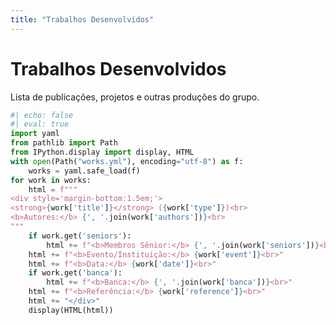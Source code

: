 ```yaml
---
title: "Trabalhos Desenvolvidos"
---
```


# Trabalhos Desenvolvidos

Lista de publicações, projetos e outras produções do grupo.

```python
#| echo: false
#| eval: true
import yaml
from pathlib import Path
from IPython.display import display, HTML
with open(Path("works.yml"), encoding="utf-8") as f:
    works = yaml.safe_load(f)
for work in works:
    html = f"""
<div style='margin-bottom:1.5em;'>
<strong>{work['title']}</strong> ({work['type']})<br>
<b>Autores:</b> {', '.join(work['authors'])}<br>
"""
    if work.get('seniors'):
        html += f"<b>Membros Sênior:</b> {', '.join(work['seniors'])}<br>"
    html += f"<b>Evento/Instituição:</b> {work['event']}<br>"
    html += f"<b>Data:</b> {work['date']}<br>"
    if work.get('banca'):
        html += f"<b>Banca:</b> {', '.join(work['banca'])}<br>"
    html += f"<b>Referência:</b> {work['reference']}<br>"
    html += "</div>"
    display(HTML(html))
```
